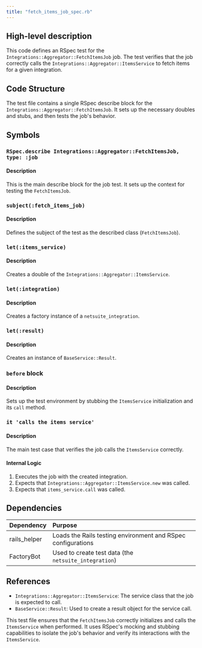 ```yaml
---
title: "fetch_items_job_spec.rb"
---
```


## High-level description
This code defines an RSpec test for the `Integrations::Aggregator::FetchItemsJob` job. The test verifies that the job correctly calls the `Integrations::Aggregator::ItemsService` to fetch items for a given integration.

## Code Structure
The test file contains a single RSpec describe block for the `Integrations::Aggregator::FetchItemsJob`. It sets up the necessary doubles and stubs, and then tests the job's behavior.

## Symbols

### `RSpec.describe Integrations::Aggregator::FetchItemsJob, type: :job`
#### Description
This is the main describe block for the job test. It sets up the context for testing the `FetchItemsJob`.

### `subject(:fetch_items_job)`
#### Description
Defines the subject of the test as the described class (`FetchItemsJob`).

### `let(:items_service)`
#### Description
Creates a double of the `Integrations::Aggregator::ItemsService`.

### `let(:integration)`
#### Description
Creates a factory instance of a `netsuite_integration`.

### `let(:result)`
#### Description
Creates an instance of `BaseService::Result`.

### `before` block
#### Description
Sets up the test environment by stubbing the `ItemsService` initialization and its `call` method.

### `it 'calls the items service'`
#### Description
The main test case that verifies the job calls the `ItemsService` correctly.

#### Internal Logic
1. Executes the job with the created integration.
2. Expects that `Integrations::Aggregator::ItemsService.new` was called.
3. Expects that `items_service.call` was called.

## Dependencies
| Dependency | Purpose |
|:-----------|:--------|
| rails_helper | Loads the Rails testing environment and RSpec configurations |
| FactoryBot | Used to create test data (the `netsuite_integration`) |

## References
- `Integrations::Aggregator::ItemsService`: The service class that the job is expected to call.
- `BaseService::Result`: Used to create a result object for the service call.

This test file ensures that the `FetchItemsJob` correctly initializes and calls the `ItemsService` when performed. It uses RSpec's mocking and stubbing capabilities to isolate the job's behavior and verify its interactions with the `ItemsService`.